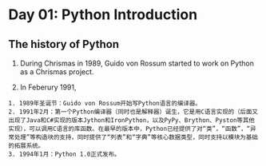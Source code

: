 # Day 01: Python Introduction

## The history of Python

1. During Chrismas in 1989, Guido von Rossum started to  work on Python as a Chrismas project. 

2. In Feberury 1991, 


```block2

1. 1989年圣诞节：Guido von Rossum开始写Python语言的编译器。
2. 1991年2月：第一个Python编译器（同时也是解释器）诞生，它是用C语言实现的（后面又出现了Java和C#实现的版本Jython和IronPython，以及PyPy、Brython、Pyston等其他实现），可以调用C语言的库函数。在最早的版本中，Python已经提供了对“类”，“函数”，“异常处理”等构造块的支持，同时提供了“列表”和“字典”等核心数据类型，同时支持以模块为基础的拓展系统。
3. 1994年1月：Python 1.0正式发布。
```


